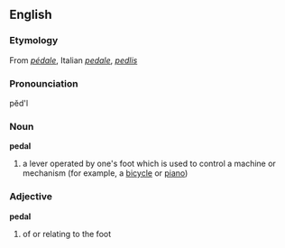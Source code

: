 == English ==
=== Etymology ===
From {{F.}} ''[[pédale]]'', Italian ''[[pedale]]'', {{L.}} ''[[pedlis]]''

=== Pronounciation ===
pĕd'l

=== Noun ===
'''pedal'''
#a lever operated by one's foot which is used to control a machine or mechanism (for example, a [[bicycle]] or [[piano]])

=== Adjective ===
'''pedal'''
#of or relating to the foot